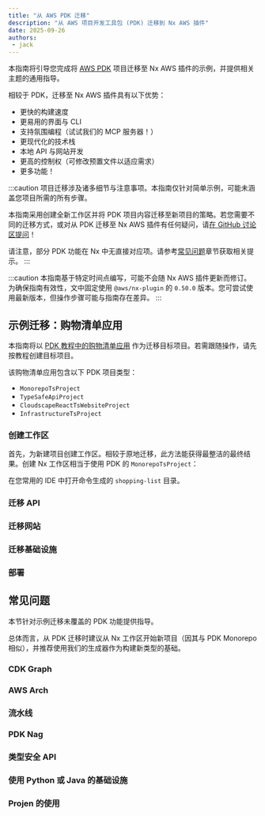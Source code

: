 ```yaml
---
title: "从 AWS PDK 迁移"
description: "从 AWS 项目开发工具包 (PDK) 迁移到 Nx AWS 插件"
date: 2025-09-26
authors:
 - jack
---
```





本指南将引导您完成将 [AWS PDK](https://github.com/aws/aws-pdk) 项目迁移至 Nx AWS 插件的示例，并提供相关主题的通用指导。

相较于 PDK，迁移至 Nx AWS 插件具有以下优势：

- 更快的构建速度
- 更易用的界面与 CLI
- 支持氛围编程（<Link path="/get_started/building-with-ai">试试我们的 MCP 服务器！</Link>）
- 更现代化的技术栈
- 本地 API 与网站开发
- 更高的控制权（可修改预置文件以适应需求）
- 更多功能！

:::caution
项目迁移涉及诸多细节与注意事项。本指南仅针对简单示例，可能未涵盖您项目所需的所有步骤。

本指南采用创建全新工作区并将 PDK 项目内容迁移至新项目的策略。若您需要不同的迁移方式，或对从 PDK 迁移至 Nx AWS 插件有任何疑问，请[在 GitHub 讨论区提问](https://github.com/awslabs/nx-plugin-for-aws/discussions)！

请注意，部分 PDK 功能在 Nx 中无直接对应项。请参考[常见问题](#frequently-asked-questions)章节获取相关提示。
:::

:::caution
本指南基于特定时间点编写，可能不会随 Nx AWS 插件更新而修订。为确保指南有效性，文中固定使用 `@aws/nx-plugin` 的 `0.50.0` 版本。您可尝试使用最新版本，但操作步骤可能与指南存在差异。
:::

## 示例迁移：购物清单应用

本指南将以 [PDK 教程中的购物清单应用](https://aws.github.io/aws-pdk/getting_started/shopping_list_app.html) 作为迁移目标项目。若需跟随操作，请先按教程创建目标项目。

该购物清单应用包含以下 PDK 项目类型：

- `MonorepoTsProject`
- `TypeSafeApiProject`
- `CloudscapeReactTsWebsiteProject`
- `InfrastructureTsProject`

### 创建工作区

首先，为新建项目创建工作区。相较于原地迁移，此方法能获得最整洁的最终结果。创建 Nx 工作区相当于使用 PDK 的 `MonorepoTsProject`：

<CreateNxWorkspaceCommand workspace="shopping-list" iacProvider="CDK" nxVersion="21.4.1" nxPluginVersion="0.50.0" />

在您常用的 IDE 中打开命令生成的 `shopping-list` 目录。

### 迁移 API

<Snippet name="pdk-migration/example/01-migrate-api" parentHeading="迁移 API" />

### 迁移网站

<Snippet name="pdk-migration/example/02-migrate-website" parentHeading="迁移网站" />

### 迁移基础设施

<Snippet name="pdk-migration/example/03-migrate-infra" parentHeading="迁移基础设施" />

### 部署

<Snippet name="pdk-migration/example/04-deploy" parentHeading="部署" />

## 常见问题

本节针对示例迁移未覆盖的 PDK 功能提供指导。

总体而言，从 PDK 迁移时建议从 Nx 工作区开始新项目（因其与 PDK Monorepo 相似），并推荐使用我们的生成器作为构建新类型的基础。

<CreateNxWorkspaceCommand workspace="my-project" />

### CDK Graph

<Snippet name="pdk-migration/faq/cdk-graph" parentHeading="CDK Graph" />

### AWS Arch

<Snippet name="pdk-migration/faq/aws-arch" parentHeading="AWS Arch" />

### 流水线

<Snippet name="pdk-migration/faq/pipeline" parentHeading="流水线" />

### PDK Nag

<Snippet name="pdk-migration/faq/pdk-nag" parentHeading="PDK Nag" />

### 类型安全 API

<Snippet name="pdk-migration/faq/type-safe-api" parentHeading="类型安全 API" />

### 使用 Python 或 Java 的基础设施

<Snippet name="pdk-migration/faq/infrastructure-python-java" parentHeading="使用 Python 或 Java 的基础设施" />

### Projen 的使用

<Snippet name="pdk-migration/faq/use-of-projen" parentHeading="Projen 的使用" />